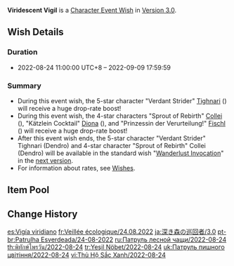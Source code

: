 {{Wish
|name              = Viridescent Vigil 2022-08-24
|image             = Viridescent Vigil 2022-08-24.png
|type              = Character Event
|duration          = event
|time_start        = 2022-08-24 11:00:00
|time_start_offset = GMT+8
|time_end          = 2022-09-09 17:59:59
|link              = https://genshin.hoyoverse.com/en/news/detail/23151
|preceding         = Tapestry of Golden Flames/2022-08-02
|succeeding        = Adrift in the Harbor/2022-09-09
|succeeding2       = Drifting Luminescence/2022-09-09
|alongside         = Gentry of Hermitage/2022-08-24
|alongside2        = Epitome Invocation/2022-08-24
}}
'''Viridescent Vigil''' is a [[Character Event Wish]] in [[Version 3.0]].

==Wish Details==
===Duration===
* 2022-08-24 11:00:00 UTC+8 &ndash; 2022-09-09 17:59:59

===Summary===
* During this event wish, the 5-star character "Verdant Strider" [[Tighnari]] ({{Dendro}}) will receive a huge drop-rate boost!
* During this event wish, the 4-star characters "Sprout of Rebirth" [[Collei]] ({{Dendro}}), "Kätzlein Cocktail" [[Diona]] ({{Cryo}}), and "Prinzessin der Verurteilung!" [[Fischl]] ({{Electro}}) will receive a huge drop-rate boost!
* After this event wish ends, the 5-star character "Verdant Strider" Tighnari (Dendro) and 4-star character "Sprout of Rebirth" Collei (Dendro) will be available in the standard wish "[[Wanderlust Invocation]]" in the [[Version/3.1|next version]].
* For information about rates, see [[Wish]]es.

==Item Pool==
{{Wish Pool
|character_5_F = Tighnari
|character_4_F = Collei; Diona; Fischl
|character_5   = Diluc; Jean; Keqing; Mona; Qiqi
|character_4   = Barbara; Beidou; Bennett; Chongyun; Gorou; Kujou Sara; Kuki Shinobu; Ningguang; Noelle; Razor; Rosaria; Sayu; Shikanoin Heizou; Sucrose; Thoma; Xiangling; Xingqiu; Xinyan; Yanfei; Yun Jin
|weapon_4      = Dragon's Bane; Eye of Perception; Favonius Codex; Favonius Greatsword; Favonius Lance; Favonius Sword; Favonius Warbow; Lion's Roar; Rainslasher; Rust; Sacrificial Bow; Sacrificial Fragments; Sacrificial Greatsword; Sacrificial Sword; The Bell; The Flute; The Stringless; The Widsith
|weapon_3      = Black Tassel; Bloodtainted Greatsword; Cool Steel; Debate Club; Emerald Orb; Ferrous Shadow; Harbinger of Dawn; Magic Guide; Raven Bow; Sharpshooter's Oath; Skyrider Sword; Slingshot; Thrilling Tales of Dragon Slayers
}}

==Change History==
{{Change History|3.0}}

[[es:Vigía viridiano]]
[[fr:Veillée écologique/24.08.2022]]
[[ja:深き森の巡回者/3.0]]
[[pt-br:Patrulha Esverdeada/24-08-2022]]
[[ru:Патруль лесной чащи/2022-08-24]]
[[th:พิทักษ์ไพรวัน/2022-08-24]]
[[tr:Yeşil Nöbet/2022-08-24]]
[[uk:Патруль пишного цвітіння/2022-08-24]]
[[vi:Thủ Hộ Sắc Xanh/2022-08-24]]